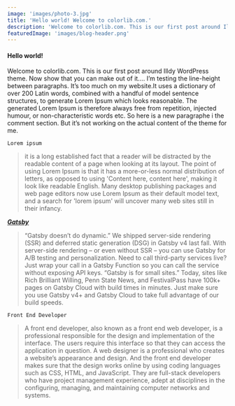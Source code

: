 ```yaml
---
image: 'images/photo-3.jpg'
title: 'Hello world! Welcome to colorlib.com.'
description: 'Welcome to colorlib.com. This is our first post around Illdy WordPress theme. Now show that you can make out of it.… '
featuredImage: 'images/blog-header.png'
---
```


#### Hello world!

Welcome to colorlib.com. This is our first post around Illdy WordPress theme. Now show that you can make out of it.…
I’m testing the line-height between paragraphs.
It’s too much on my website.It uses a dictionary of over 200 Latin words, combined with a handful of model sentence structures, to generate Lorem Ipsum which looks reasonable. The generated Lorem Ipsum is therefore always free from repetition, injected humour, or non-characteristic words etc.
So here is a new paragraphe i the comment section.
But it’s not working on the actual content of the theme for me.

`Lorem ipsum`

> it is a long established fact that a reader will be distracted by the readable content of a page when looking at its layout. The point of using Lorem Ipsum is that it has a more-or-less normal distribution of letters, as opposed to using 'Content here, content here', making it look like readable English.
> Many desktop publishing packages and web page editors now use Lorem Ipsum as their default model text, and a search for 'lorem ipsum' will uncover many web sites still in their infancy.

**_[Gatsby](https://www.gatsbyjs.com/)_**

> “Gatsby doesn’t do dynamic.” We shipped server-side rendering (SSR) and deferred static generation (DSG) in Gatsby v4 last fall. With server-side rendering – or even without SSR – you can use Gatsby for A/B testing and personalization. Need to call third-party services live? Just wrap your call in a Gatsby Function so you can call the service without exposing API keys.
> “Gatsby is for small sites.” Today, sites like Rich Brilliant Willing, Penn State News, and FestivalPass have 100k+ pages on Gatsby Cloud with build times in minutes. Just make sure you use Gatsby v4+ and Gatsby Cloud to take full advantage of our build speeds.

`Front End Developer`

> A front end developer, also known as a front end web developer, is a professional responsible for the design and implementation of the interface. The users require this interface so that they can access the application in question. A web designer is a professional who creates a website’s appearance and design. And the front end developer makes sure that the design works online by using coding languages such as CSS, HTML, and JavaScript.
> They are full-stack developers who have project management experience, adept at disciplines in the configuring, managing, and maintaining computer networks and systems.
